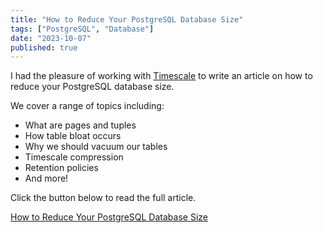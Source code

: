 ```yaml
---
title: "How to Reduce Your PostgreSQL Database Size"
tags: ["PostgreSQL", "Database"]
date: "2023-10-07"
published: true
---
```


I had the pleasure of working with [Timescale](https://www.timescale.com/) to
write an article on how to reduce your PostgreSQL database size. 

We cover a range of topics including:
<ul class="mt-[-16px] mb-8">
<li>What are pages and tuples</li>
<li>How table bloat occurs</li>
<li>Why we should vacuum our tables</li>
<li>Timescale compression</li>
<li>Retention policies</li>
<li>And more!</li>
</ul>

Click the button below to read the full article.

<a
  data-goatcounter-click="timescale-reduce-pg-database-size__click"
  class="mt-4 opacity-90 hover:opacity-100 text-center font-bold px-6 py-4 rounded-md dark:bg-[#b3e3ff] dark:hover:bg-[#84acc5] bg-[#5755c9] hover:bg-[#1e1c63] text-white hover:text-white dark:text-black transform-gpu hover:scale-105 transition-all"
  href="https://www.timescale.com/blog/how-to-reduce-your-postgresql-database-size/">How to Reduce Your PostgreSQL Database Size</a>
